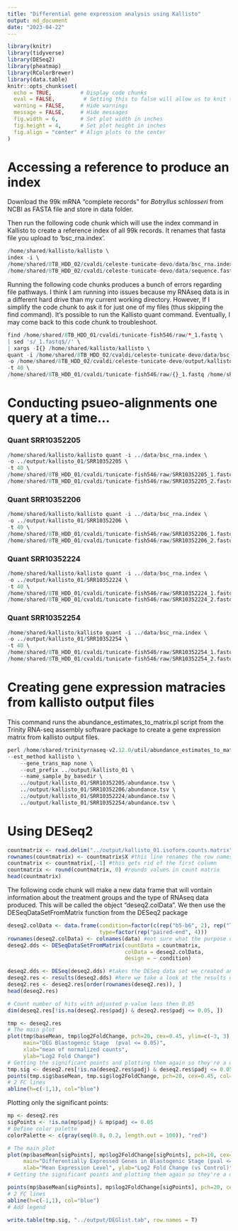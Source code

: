 ```yaml
---
title: "Differential gene expression analysis using Kallisto"
output: md_document
date: "2023-04-22"
---
```

```r
library(knitr)
library(tidyverse)
library(DESeq2)
library(pheatmap)
library(RColorBrewer)
library(data.table)
knitr::opts_chunk$set(
  echo = TRUE,         # Display code chunks
  eval = FALSE,         # Setting this to false will allow us to knit the code without evaluating code chunks
  warning = FALSE,     # Hide warnings
  message = FALSE,     # Hide messages
  fig.width = 6,       # Set plot width in inches
  fig.height = 4,      # Set plot height in inches
  fig.align = "center" # Align plots to the center
)
```

# Accessing a reference to produce an index
Download the 99k mRNA "complete records" for *Botryllus schlosseri* from NCBI as FASTA file and store in data folder. 

Then run the following code chunk which will use the index command in Kallisto to create a reference index of all 99k records. It renames that fasta file you upload to 'bsc_rna.index'.

```r
/home/shared/kallisto/kallisto \
index -i \
/home/shared/8TB_HDD_02/cvaldi/celeste-tunicate-devo/data/bsc_rna.index \
/home/shared/8TB_HDD_02/cvaldi/celeste-tunicate-devo/data/sequence.fasta
```

Running the following code chunks produces a bunch of errors regarding file pathways. I think I am running into issues because my RNAseq data is in a different hard drive than my current working directory. However, If I simplify the code chunk to ask it for just one of my files (thus skipping the find command). It's possible to run the Kallisto quant command. Eventually, I may come back to this code chunk to troubleshoot.  
```r
find /home/shared/8TB_HDD_01/cvaldi/tunicate-fish546/raw/*_1.fastq \
| sed 's/_1.fastq$//' \
| xargs -I{} /home/shared/kallisto/kallisto \
quant -i /home/shared/8TB_HDD_02/cvaldi/celeste-tunicate-devo/data/bsc_rna.index \
-o /home/shared/8TB_HDD_02/cvaldi/celeste-tunicate-devo/output/kallisto_01/{} \
-t 40 \
/home/shared/8TB_HDD_01/cvaldi/tunicate-fish546/raw/{}_1.fastq /home/shared/8TB_HDD_01/cvaldi/tunicate-fish546/raw/{}_2.fastq

```

# Conducting psueo-alignments one query at a time...

### Quant SRR10352205
```r
/home/shared/kallisto/kallisto quant -i ../data/bsc_rna.index \
-o ../output/kallisto_01/SRR10352205 \
-t 40 \
/home/shared/8TB_HDD_01/cvaldi/tunicate-fish546/raw/SRR10352205_1.fastq \
/home/shared/8TB_HDD_01/cvaldi/tunicate-fish546/raw/SRR10352205_2.fastq
```
### Quant SRR10352206

```r
/home/shared/kallisto/kallisto quant -i ../data/bsc_rna.index \
-o ../output/kallisto_01/SRR10352206 \
-t 40 \
/home/shared/8TB_HDD_01/cvaldi/tunicate-fish546/raw/SRR10352206_1.fastq \
/home/shared/8TB_HDD_01/cvaldi/tunicate-fish546/raw/SRR10352206_2.fastq
```

### Quant SRR10352224

```r
/home/shared/kallisto/kallisto quant -i ../data/bsc_rna.index \
-o ../output/kallisto_01/SRR10352224 \
-t 40 \
/home/shared/8TB_HDD_01/cvaldi/tunicate-fish546/raw/SRR10352224_1.fastq \
/home/shared/8TB_HDD_01/cvaldi/tunicate-fish546/raw/SRR10352224_2.fastq
```

### Quant SRR10352254
```r
/home/shared/kallisto/kallisto quant -i ../data/bsc_rna.index \
-o ../output/kallisto_01/SRR10352254 \
-t 40 \
/home/shared/8TB_HDD_01/cvaldi/tunicate-fish546/raw/SRR10352254_1.fastq \
/home/shared/8TB_HDD_01/cvaldi/tunicate-fish546/raw/SRR10352254_2.fastq
```

# Creating gene expression matracies from kallisto output files

This command runs the abundance_estimates_to_matrix.pl script from the Trinity RNA-seq assembly software package to create a gene expression matrix from kallisto output files.
```r
perl /home/shared/trinityrnaseq-v2.12.0/util/abundance_estimates_to_matrix.pl \
--est_method kallisto \
    --gene_trans_map none \
    --out_prefix ../output/kallisto_01 \
    --name_sample_by_basedir \
    ../output/kallisto_01/SRR10352205/abundance.tsv \
    ../output/kallisto_01/SRR10352206/abundance.tsv \
    ../output/kallisto_01/SRR10352224/abundance.tsv \
    ../output/kallisto_01/SRR10352254/abundance.tsv \

```


# Using DESeq2 

```r
countmatrix <- read.delim("../output/kallisto_01.isoform.counts.matrix", header = TRUE, sep = '\t')
rownames(countmatrix) <- countmatrix$X #this line renames the row names from 1-n to the value of the first column called x
countmatrix <- countmatrix[,-1] #this gets rid of the first column
countmatrix <- round(countmatrix, 0) #rounds values in count matrix
head(countmatrix)
```

The following code chunk will make a new data frame that will vontain information about the treatment groups and the type of RNAseq data produced. This will be called the object "deseq2.colData". We then use the DESeqDataSetFromMatrix function from the DESeq2 package
```r
deseq2.colData <- data.frame(condition=factor(c(rep("b5-b6", 2), rep("TO", 2))), 
                             type=factor(rep("paired-end", 4)))
rownames(deseq2.colData) <- colnames(data) #not sure what the purpose of this line is, it doesn't seem to do anything
deseq2.dds <- DESeqDataSetFromMatrix(countData = countmatrix,
                                     colData = deseq2.colData, 
                                     design = ~ condition)
```

```r
deseq2.dds <- DESeq(deseq2.dds) #takes the DESeq data set we created and conducts a DESeq analysis
deseq2.res <- results(deseq2.dds) #here we take a look at the results of the analysis
deseq2.res <- deseq2.res[order(rownames(deseq2.res)), ]
head(deseq2.res)
```

```r
# Count number of hits with adjusted p-value less then 0.05
dim(deseq2.res[!is.na(deseq2.res$padj) & deseq2.res$padj <= 0.05, ])
```

```r
tmp <- deseq2.res
# The main plot
plot(tmp$baseMean, tmp$log2FoldChange, pch=20, cex=0.45, ylim=c(-3, 3), log="x", col="darkgray",
     main="DEG Blastogenic Stage  (pval <= 0.05)",
     xlab="mean of normalized counts",
     ylab="Log2 Fold Change")
# Getting the significant points and plotting them again so they're a different color
tmp.sig <- deseq2.res[!is.na(deseq2.res$padj) & deseq2.res$padj <= 0.05, ]
points(tmp.sig$baseMean, tmp.sig$log2FoldChange, pch=20, cex=0.45, col="red")
# 2 FC lines
abline(h=c(-1,1), col="blue")
```

Plotting only the significant points:
```r
mp <- deseq2.res
sigPoints <- !is.na(mp$padj) & mp$padj <= 0.05
# Define color palette
colorPalette <- c(gray(seq(0.8, 0.2, length.out = 100)), "red")

# The main plot
plot(mp$baseMean[sigPoints], mp$log2FoldChange[sigPoints], pch=10, cex=0.45, ylim=c(-3, 3), log="x", col=colorPalette[1],
     main="Differentially Expressed Genes in Blastogenic Stage (pval <= 0.05)",
     xlab="Mean Expression Level", ylab="Log2 Fold Change (vs Control)", cex.lab=1.5, cex.main=2)
# Getting the significant points and plotting them again so they're a different color

points(mp$baseMean[sigPoints], mp$log2FoldChange[sigPoints], pch=20, cex=0.45, col=colorPalette[length(colorPalette)])
# 2 FC lines
abline(h=c(-1,1), col="blue")
# Add legend
```

```r
write.table(tmp.sig, "../output/DEGlist.tab", row.names = T)
```

